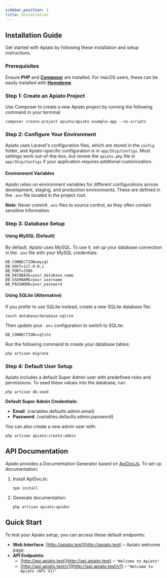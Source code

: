 ```yaml
---
sidebar_position: 1
title: Installation
---
```


## Installation Guide

Get started with Apiato by following these installation and setup instructions.

### Prerequisites

Ensure **PHP** and **[Composer](https://getcomposer.org/)** are installed. For macOS users, these can be easily installed with **[Homebrew](https://brew.sh/)**.

### Step 1: Create an Apiato Project

Use Composer to create a new Apiato project by running the following command in your terminal:

```
composer create-project apiato/apiato example-app --no-scripts
```

### Step 2: Configure Your Environment

Apiato uses Laravel's configuration files, which are stored in the `config` folder, and Apiato-specific configuration is in `app/Ship/Configs`. Most settings work out-of-the-box, but review the `apiato.php` file in `app/Ship/Configs` if your application requires additional customization.

#### Environment Variables

Apiato relies on environment variables for different configurations across development, staging, and production environments. These are defined in the `.env` file located in the project root.

**Note**: Never commit `.env` files to source control, as they often contain sensitive information.

### Step 3: Database Setup

#### Using MySQL (Default)

By default, Apiato uses MySQL. To use it, set up your database connection in the `.env` file with your MySQL credentials:

```
DB_CONNECTION=mysql
DB_HOST=127.0.0.1
DB_PORT=3306
DB_DATABASE=your_database_name
DB_USERNAME=your_username
DB_PASSWORD=your_password
```

#### Using SQLite (Alternative)

If you prefer to use SQLite instead, create a new SQLite database file:

```
touch database/database.sqlite
```

Then update your `.env` configuration to switch to SQLite:

```
DB_CONNECTION=sqlite
```

Run the following command to create your database tables:

```
php artisan migrate
```

### Step 4: Default User Setup

Apiato includes a default Super Admin user with predefined roles and permissions. To seed these values into the database, run:

```
php artisan db:seed
```

**Default Super Admin Credentials:**
- **Email**: {variables.defaults.admin.email}
- **Password**: {variables.defaults.admin.password}

You can also create a new admin user with:

```
php artisan apiato:create:admin
```

## API Documentation

Apiato provides a Documentation Generator based on [ApiDocJs](https://apidocjs.com/). To set up documentation:

1. Install ApiDocJs:
   ```
   npm install
   ```

2. Generate documentation:
   ```
   php artisan apiato:apidoc
   ```

## Quick Start

To test your Apiato setup, you can access these default endpoints:

- **Web Interface**: [http://apiato.test](http://apiato.test) – Apiato welcome page.
- **API Endpoints**:
  - [http://api.apiato.test](http://api.apiato.test) – `"Welcome to Apiato"`
  - [http://api.apiato.test/v1](http://api.apiato.test/v1) – `"Welcome to Apiato (API V1)"`

